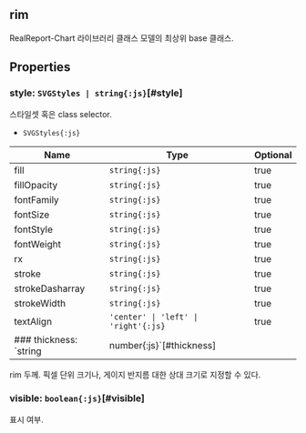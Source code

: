 ## **rim**
RealReport-Chart 라이브러리 클래스 모델의 최상위 base 클래스.
## Properties

### style: `SVGStyles | string{:js}`[#style]
스타일셋 혹은 class selector.  
- `SVGStyles{:js}` 

| Name | Type | Optional |  
| ----- | ----- | ----- |  
| fill | `string{:js}` | true |  
| fillOpacity | `string{:js}` | true |  
| fontFamily | `string{:js}` | true |  
| fontSize | `string{:js}` | true |  
| fontStyle | `string{:js}` | true |  
| fontWeight | `string{:js}` | true |  
| rx | `string{:js}` | true |  
| stroke | `string{:js}` | true |  
| strokeDasharray | `string{:js}` | true |  
| strokeWidth | `string{:js}` | true |  
| textAlign | `'center' \| 'left' \| 'right'{:js}` | true |<DefaultValue value="undefined" contents=""></DefaultValue>
### thickness: `string | number{:js}`[#thickness]
rim 두께.
픽셀 단위 크기나, 게이지 반지름 대한 상대 크기로 지정할 수 있다.  
<DefaultValue value="7" contents="pixel"></DefaultValue>
### visible: `boolean{:js}`[#visible]
표시 여부.  
<DefaultValue value="true" contents=""></DefaultValue>